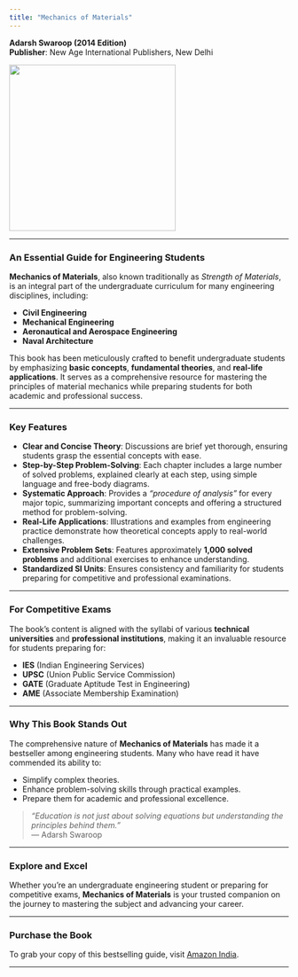 ```yaml
---
title: "Mechanics of Materials"
---
```


**Adarsh Swaroop (2014 Edition)**\
**Publisher**: New Age International Publishers, New Delhi

![](/images/machanics_of_materials.png){fig-align="center" width="300"}

------------------------------------------------------------------------

### **An Essential Guide for Engineering Students**

**Mechanics of Materials**, also known traditionally as *Strength of Materials*, is an integral part of the undergraduate curriculum for many engineering disciplines, including:

-   **Civil Engineering**
-   **Mechanical Engineering**
-   **Aeronautical and Aerospace Engineering**
-   **Naval Architecture**

This book has been meticulously crafted to benefit undergraduate students by emphasizing **basic concepts**, **fundamental theories**, and **real-life applications**. It serves as a comprehensive resource for mastering the principles of material mechanics while preparing students for both academic and professional success.

------------------------------------------------------------------------

### **Key Features**

-   **Clear and Concise Theory**: Discussions are brief yet thorough, ensuring students grasp the essential concepts with ease.
-   **Step-by-Step Problem-Solving**: Each chapter includes a large number of solved problems, explained clearly at each step, using simple language and free-body diagrams.
-   **Systematic Approach**: Provides a *"procedure of analysis"* for every major topic, summarizing important concepts and offering a structured method for problem-solving.
-   **Real-Life Applications**: Illustrations and examples from engineering practice demonstrate how theoretical concepts apply to real-world challenges.
-   **Extensive Problem Sets**: Features approximately **1,000 solved problems** and additional exercises to enhance understanding.
-   **Standardized SI Units**: Ensures consistency and familiarity for students preparing for competitive and professional examinations.

------------------------------------------------------------------------

### **For Competitive Exams**

The book’s content is aligned with the syllabi of various **technical universities** and **professional institutions**, making it an invaluable resource for students preparing for:

-   **IES** (Indian Engineering Services)
-   **UPSC** (Union Public Service Commission)
-   **GATE** (Graduate Aptitude Test in Engineering)
-   **AME** (Associate Membership Examination)

------------------------------------------------------------------------

### **Why This Book Stands Out**

The comprehensive nature of **Mechanics of Materials** has made it a bestseller among engineering students. Many who have read it have commended its ability to:

-   Simplify complex theories.
-   Enhance problem-solving skills through practical examples.
-   Prepare them for academic and professional excellence.

> *"Education is not just about solving equations but understanding the principles behind them."*\
> — Adarsh Swaroop

------------------------------------------------------------------------

### **Explore and Excel**

Whether you're an undergraduate engineering student or preparing for competitive exams, **Mechanics of Materials** is your trusted companion on the journey to mastering the subject and advancing your career.

------------------------------------------------------------------------

### **Purchase the Book**

To grab your copy of this bestselling guide, visit [Amazon India](https://amzn.in/d/9A97DPD).

------------------------------------------------------------------------